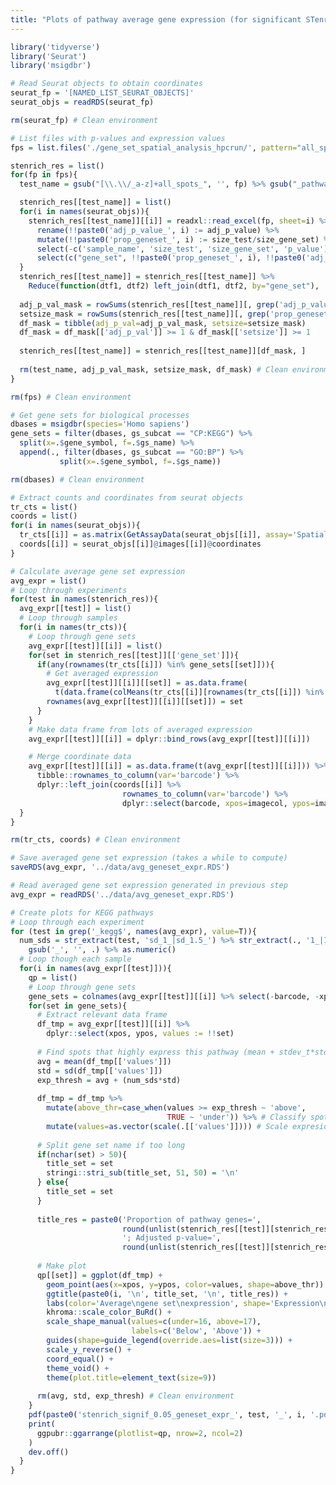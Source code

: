 ```yaml
---
title: "Plots of pathway average gene expression (for significant STenrich tests)"
---
```


```r
library('tidyverse')
library('Seurat')
library('msigdbr')
```

```r
# Read Seurat objects to obtain coordinates
seurat_fp = '[NAMED_LIST_SEURAT_OBJECTS]'
seurat_objs = readRDS(seurat_fp)

rm(seurat_fp) # Clean environment
```

```r
# List files with p-values and expression values 
fps = list.files('./gene_set_spatial_analysis_hpcrun/', pattern="all_spots_minspots_", full.names=T)

stenrich_res = list()
for(fp in fps){
  test_name = gsub("[\\.\\/_a-z]+all_spots_", '', fp) %>% gsub("_pathway_tests.xlsx", "", .)

  stenrich_res[[test_name]] = list()
  for(i in names(seurat_objs)){
    stenrich_res[[test_name]][[i]] = readxl::read_excel(fp, sheet=i) %>%
      rename(!!paste0('adj_p_value_', i) := adj_p_value) %>%
      mutate(!!paste0('prop_geneset_', i) := size_test/size_gene_set) %>%
      select(-c('sample_name', 'size_test', 'size_gene_set', 'p_value')) %>%
      select(c("gene_set", !!paste0('prop_geneset_', i), !!paste0('adj_p_value_', i)))
  }
  stenrich_res[[test_name]] = stenrich_res[[test_name]] %>%
    Reduce(function(dtf1, dtf2) left_join(dtf1, dtf2, by="gene_set"), .)
  
  adj_p_val_mask = rowSums(stenrich_res[[test_name]][, grep('adj_p_value_', colnames(stenrich_res[[test_name]]))] < 0.05, na.rm=T)
  setsize_mask = rowSums(stenrich_res[[test_name]][, grep('prop_geneset_', colnames(stenrich_res[[test_name]]))] >= 0.25, na.rm=T)
  df_mask = tibble(adj_p_val=adj_p_val_mask, setsize=setsize_mask)
  df_mask = df_mask[['adj_p_val']] >= 1 & df_mask[['setsize']] >= 1
  
  stenrich_res[[test_name]] = stenrich_res[[test_name]][df_mask, ]
  
  rm(test_name, adj_p_val_mask, setsize_mask, df_mask) # Clean environment
}

rm(fps) # Clean environment
```

```r
# Get gene sets for biological processes
dbases = msigdbr(species='Homo sapiens')
gene_sets = filter(dbases, gs_subcat == "CP:KEGG") %>% 
  split(x=.$gene_symbol, f=.$gs_name) %>%
  append(., filter(dbases, gs_subcat == "GO:BP") %>% 
           split(x=.$gene_symbol, f=.$gs_name))

rm(dbases) # Clean environment
```

```r
# Extract counts and coordinates from seurat objects
tr_cts = list()
coords = list()
for(i in names(seurat_objs)){
  tr_cts[[i]] = as.matrix(GetAssayData(seurat_objs[[i]], assay='Spatial', slot='data'))
  coords[[i]] = seurat_objs[[i]]@images[[i]]@coordinates
}

# Calculate average gene set expression
avg_expr = list()
# Loop through experiments
for(test in names(stenrich_res)){
  avg_expr[[test]] = list()
  # Loop through samples
  for(i in names(tr_cts)){
    # Loop through gene sets
    avg_expr[[test]][[i]] = list()
    for(set in stenrich_res[[test]][['gene_set']]){
      if(any(rownames(tr_cts[[i]]) %in% gene_sets[[set]])){
        # Get averaged expression
        avg_expr[[test]][[i]][[set]] = as.data.frame(
          t(data.frame(colMeans(tr_cts[[i]][rownames(tr_cts[[i]]) %in% gene_sets[[set]], , drop=F]))))
        rownames(avg_expr[[test]][[i]][[set]]) = set
      }
    }
    # Make data frame from lots of averaged expression
    avg_expr[[test]][[i]] = dplyr::bind_rows(avg_expr[[test]][[i]])

    # Merge coordinate data
    avg_expr[[test]][[i]] = as.data.frame(t(avg_expr[[test]][[i]])) %>%
      tibble::rownames_to_column(var='barcode') %>%
      dplyr::left_join(coords[[i]] %>%
                         rownames_to_column(var='barcode') %>%
                         dplyr::select(barcode, xpos=imagecol, ypos=imagerow), ., by='barcode')
  }
}

rm(tr_cts, coords) # Clean environment

# Save averaged gene set expression (takes a while to compute)
saveRDS(avg_expr, '../data/avg_geneset_expr.RDS')
```

```r
# Read averaged gene set expression generated in previous step
avg_expr = readRDS('../data/avg_geneset_expr.RDS')
```

```r
# Create plots for KEGG pathways
# Loop through each experiment
for (test in grep('_kegg$', names(avg_expr), value=T)){
  num_sds = str_extract(test, 'sd_1_|sd_1.5_') %>% str_extract(., '1_|1.5_') %>% 
    gsub('_', '', .) %>% as.numeric()
  # Loop though each sample
  for(i in names(avg_expr[[test]])){
    qp = list()
    # Loop through gene sets
    gene_sets = colnames(avg_expr[[test]][[i]] %>% select(-barcode, -xpos, -ypos))
    for(set in gene_sets){
      # Extract relevant data frame
      df_tmp = avg_expr[[test]][[i]] %>%
        dplyr::select(xpos, ypos, values := !!set)
      
      # Find spots that highly express this pathway (mean + stdev_t*std in this case)
      avg = mean(df_tmp[['values']])
      std = sd(df_tmp[['values']])
      exp_thresh = avg + (num_sds*std)
      
      df_tmp = df_tmp %>%
        mutate(above_thr=case_when(values >= exp_thresh ~ 'above',
                                   TRUE ~ 'under')) %>% # Classify spots as above or under threshold
        mutate(values=as.vector(scale(.[['values']]))) # Scale expresion values
      
      # Split gene set name if too long
      if(nchar(set) > 50){
        title_set = set
        stringi::stri_sub(title_set, 51, 50) = '\n'
      } else{
        title_set = set
      }
      
      title_res = paste0('Proportion of pathway genes=',
                         round(unlist(stenrich_res[[test]][stenrich_res[[test]][['gene_set']] == set, paste0('prop_geneset_', i)]), 2),
                         '; Adjusted p-value=',
                         round(unlist(stenrich_res[[test]][stenrich_res[[test]][['gene_set']] == set, paste0('adj_p_value_', i)]), 4))
      
      # Make plot
      qp[[set]] = ggplot(df_tmp) +
        geom_point(aes(x=xpos, y=ypos, color=values, shape=above_thr)) +
        ggtitle(paste0(i, '\n', title_set, '\n', title_res)) +
        labs(color='Average\ngene set\nexpression', shape='Expression\nthreshold') +
        khroma::scale_color_BuRd() +
        scale_shape_manual(values=c(under=16, above=17),
                           labels=c('Below', 'Above')) +
        guides(shape=guide_legend(override.aes=list(size=3))) +
        scale_y_reverse() +
        coord_equal() +
        theme_void() +
        theme(plot.title=element_text(size=9))
      
      rm(avg, std, exp_thresh) # Clean environment
    }
    pdf(paste0('stenrich_signif_0.05_geneset_expr_', test, '_', i, '.pdf'), width=10, height=10)
    print(
      ggpubr::ggarrange(plotlist=qp, nrow=2, ncol=2)
    )
    dev.off()
  }
}
```

